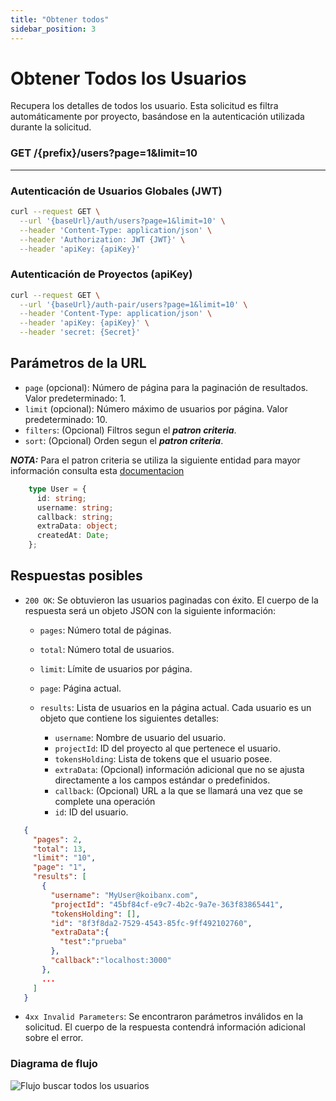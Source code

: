 ```yaml
---
title: "Obtener todos"
sidebar_position: 3
---
```


# Obtener Todos los Usuarios

Recupera los detalles de todos los usuario. Esta solicitud es filtra automáticamente por proyecto, basándose en la autenticación utilizada durante la solicitud.

### <span>GET</span> /{prefix}/users?page=1&limit=10

---

### Autenticación de Usuarios Globales (JWT)

```bash
curl --request GET \
  --url '{baseUrl}/auth/users?page=1&limit=10' \
  --header 'Content-Type: application/json' \
  --header 'Authorization: JWT {JWT}' \
  --header 'apiKey: {apiKey}'
```

### Autenticación de Proyectos (apiKey)

```bash
curl --request GET \
  --url '{baseUrl}/auth-pair/users?page=1&limit=10' \
  --header 'Content-Type: application/json' \
  --header 'apiKey: {apiKey}' \
  --header 'secret: {Secret}'
```

## Parámetros de la URL

- `page` (opcional): Número de página para la paginación de resultados. Valor predeterminado: 1.
- `limit` (opcional): Número máximo de usuarios por página. Valor predeterminado: 10.
- `filters`: (Opcional) Filtros segun el **_patron criteria_**.
- `sort`: (Opcional) Orden segun el **_patron criteria_**.

**_NOTA:_** Para el patron criteria se utiliza la siguiente entidad para mayor información consulta esta [documentacion](https://wiki.koibanx.com/es/devs/Tooling/criteria-pattern)

```typeScript
    type User = {
      id: string;
      username: string;
      callback: string;
      extraData: object;
      createdAt: Date;
    };
```

## Respuestas posibles

- `200 OK`: Se obtuvieron las usuarios paginadas con éxito. El cuerpo de la respuesta será un objeto JSON con la siguiente información:

  - `pages`: Número total de páginas.
  - `total`: Número total de usuarios.
  - `limit`: Límite de usuarios por página.
  - `page`: Página actual.
  - `results`: Lista de usuarios en la página actual. Cada usuario es un objeto que contiene los siguientes detalles:

    - `username`: Nombre de usuario del usuario.
    - `projectId`: ID del proyecto al que pertenece el usuario.
    - `tokensHolding`: Lista de tokens que el usuario posee.
    - `extraData`: (Opcional) información adicional que no se ajusta directamente a los campos estándar o predefinidos.
    - `callback`: (Opcional) URL a la que se llamará una vez que se complete una operación
    - `id`: ID del usuario.

```json
   {
     "pages": 2,
     "total": 13,
     "limit": "10",
     "page": "1",
     "results": [
       {
         "username": "MyUser@koibanx.com",
         "projectId": "45bf84cf-e9c7-4b2c-9a7e-363f83865441",
         "tokensHolding": [],
         "id": "8f3f8da2-7529-4543-85fc-9ff492102760",
         "extraData":{
           "test":"prueba"
         },
         "callback":"localhost:3000"
       },
       ...
     ]
   }
```

- `4xx Invalid Parameters`: Se encontraron parámetros inválidos en la solicitud. El cuerpo de la respuesta contendrá información adicional sobre el error.

### Diagrama de flujo

![Flujo buscar todos los usuarios](/img/docs/user/flowFindAllUsers.png "FlowFindAllUsers")
